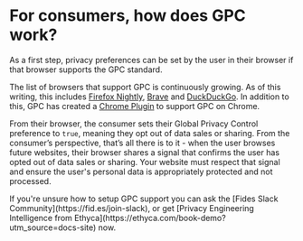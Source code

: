 
# For consumers, how does GPC work?

As a first step, privacy preferences can be set by the user in their browser if that browser supports the GPC standard.

The list of browsers that support GPC is continuously growing. As of this writing, this includes [Firefox Nightly](https://blog.mozilla.org/netpolicy/2021/10/28/implementing-global-privacy-control/gpc-firefox-nightly-step-1/), [Brave](https://brave.com/web-standards-at-brave/4-global-privacy-control/) and [DuckDuckGo](https://help.duckduckgo.com/duckduckgo-help-pages/privacy/gpc/). In addition to this, GPC has created a [Chrome Plugin](https://chrome.google.com/webstore/detail/gpc-enabler/ilknagnpcicckgohjailfooamibaolnj) to support GPC on Chrome. 

From their browser, the consumer sets their Global Privacy Control preference to `true`, meaning they opt out of data sales or sharing. From the consumer’s perspective, that’s all there is to it - when the user browses future websites, their browser shares a signal that confirms the user has opted out of data sales or sharing. Your website must respect that signal and ensure the user's personal data is appropriately protected and not processed.

<Callout emoji="" type="info">
If you're unsure how to setup GPC support you can ask the [Fides Slack Community](https://fid.es/join-slack), or get [Privacy Engineering Intelligence from Ethyca](https://ethyca.com/book-demo?utm_source=docs-site) now.
</Callout>